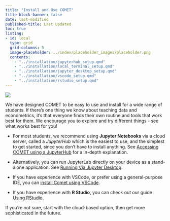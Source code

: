 ```yaml
---
title: "Install and Use COMET"
title-block-banner: false
date: last-modified
published-title: Last Updated
toc: true
listing:
- id: local
  type: grid
  grid-columns: 5
  image-placeholder: ../index/placeholder_images/placeholder.png
  contents:
    - "../installation/jupyterhub_setup.qmd"
    - "../installation/local_terminal_setup.qmd"
    - "../installation/jupyter_desktop_setup.qmd"
    - "../installation/vscode_setup.qmd"
    - "../installation/rstudio_setup.qmd"
---
```


![](../media/installing_locally_image.png)

We have designed COMET to be easy to use and install for a wide range of students. If there's one thing we know about teaching data and econometrics, it's that everyone finds their own routine and tools that work best for them. We encourage you to explore and try different things - see what works best for you!

-   For most students, we recommend using **Jupyter Notebooks** via a cloud server, called a *JupyterHub* which is the easiest to use, and the simplest to get started, since you don't have to install anything. See [Accessing COMET using a JupyterHub](jupyterhub_setup.qmd) for a in-depth explanation.

-   Alternatively, you can run JupyterLab directly on your device as a stand-alone application. See [Running Via Jupyter Desktop](jupyter_desktop_setup.qmd).

-   If you have experience with VSCode, or prefer using a general-purpose IDE, you can [install Comet using VSCode](vscode_setup.qmd).

-   If you have experience with **R Studio**, you can check out our guide [Using RStudio](rstudio_setup.qmd).

If you're not sure, start with the cloud-based option, then get more sophisticated in the future.

:::{#local}
:::